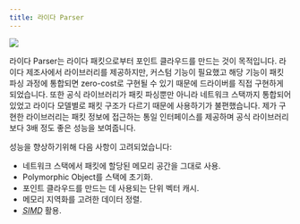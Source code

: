 ```yaml
---
title: 라이다 Parser
---
```


<Image src={benchmark} caption="Benchmark" />

라이다 Parser는 라이다 패킷으로부터 포인트 클라우드를 만드는 것이 목적입니다.
라이다 제조사에서 라이브러리를 제공하지만, 커스텀 기능이 필요했고 해당 기능이 패킷 파싱 과정에 통합되면 zero-cost로 구현될 수 있기 때문에 드라이버를 직접 구현하게 되었습니다.
또한 공식 라이브러리가 패킷 파싱뿐만 아니라 네트워크 스택까지 통합되어 있었고 라이다 모델별로 패킷 구조가 다르기 때문에 사용하기가 불편했습니다.
제가 구현한 라이브러리는 패킷 정보에 접근하는 통일 인터페이스를 제공하며 공식 라이브러리보다 3배 정도 좋은 성능을 보여줍니다.

성능을 향상하기위해 다음 사항이 고려되었습니다:
- 네트워크 스택에서 패킷에 할당된 메모리 공간을 그대로 사용.
- Polymorphic Object를 스택에 초기화.
- 포인트 클라우드를 만드는 데 사용되는 단위 벡터 캐시.
- 메모리 지역화를 고려한 데이터 정렬.
- <abbr title="Single Instruction Multiple Data">*SIMD*</abbr> 활용.
